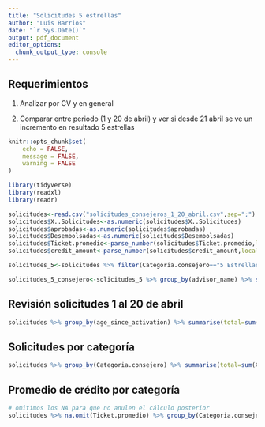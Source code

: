 ```yaml
---
title: "Solicitudes 5 estrellas"
author: "Luis Barrios"
date: "`r Sys.Date()`"
output: pdf_document
editor_options: 
  chunk_output_type: console
---
```


## Requerimientos

1.  Analizar por CV y en general

2.  Comparar entre periodo (1 y 20 de abril) y ver si desde 21 abril se ve un incremento en resultado 5 estrellas

```r
knitr::opts_chunk$set(
	echo = FALSE,
	message = FALSE,
	warning = FALSE
)
```

```r
library(tidyverse)
library(readxl)
library(readr)
```

```r
solicitudes<-read.csv("solicitudes_consejeros_1_20_abril.csv",sep=";")
solicitudes$X..Solicitudes<-as.numeric(solicitudes$X..Solicitudes)
solicitudes$aprobadas<-as.numeric(solicitudes$aprobadas)
solicitudes$Desembolsadas<-as.numeric(solicitudes$Desembolsadas)
solicitudes$Ticket.promedio<-parse_number(solicitudes$Ticket.promedio,locale = locale(decimal_mark=","))
solicitudes$credit_amount<-parse_number(solicitudes$credit_amount,locale = locale(decimal_mark=","))

solicitudes_5<-solicitudes %>% filter(Categoria.consejero=="5 Estrellas")

solicitudes_5_consejero<-solicitudes_5 %>% group_by(advisor_name) %>% summarise(numero_solicitudes=sum(X..Solicitudes)) %>% arrange(-numero_solicitudes)

```

## Revisión solicitudes 1 al 20 de abril

```r
solicitudes %>% group_by(age_since_activation) %>% summarise(total=sum(X..Solicitudes)) %>% ggplot(aes(x=age_since_activation,y=total,label=total))+geom_histogram(stat = "identity",fill="lightblue")+geom_text()+geom_vline(xintercept = 33,linetype="dashed",colour="gray")+scale_x_continuous(n.breaks = 20)+labs(x="tiempo desde activación",y="solicitudes",title = "Número de solicitudes por tiempo de activación")
```

## Solicitudes por categoría

```r
solicitudes %>% group_by(Categoria.consejero) %>% summarise(total=sum(X..Solicitudes)) %>% arrange(-total) %>% ggplot(aes(x=reorder(Categoria.consejero,total),y=total,label=total))+geom_bar(stat = "identity")+coord_flip()+geom_text()+labs(x="",y="Total de solicitudes",title = "Numero de solicitudes por categoría 1-20 abril")
```

## Promedio de crédito por categoría

```r
# omitimos los NA para que no anulen el cálculo posterior
solicitudes %>% na.omit(Ticket.promedio) %>% group_by(Categoria.consejero) %>% summarise(promedio_ticket=round( mean(Ticket.promedio)/1000000,digits = 2)) %>% arrange(-promedio_ticket) %>% ggplot(aes(x=reorder(Categoria.consejero,promedio_ticket),y=promedio_ticket,fill=promedio_ticket,label=promedio_ticket))+geom_bar(stat = "identity")+coord_flip()+labs(x="",y="Promedio de crédito en millones",title = "Promedio de crédito por categoría")+theme(legend.position = "none")+geom_text()
```
